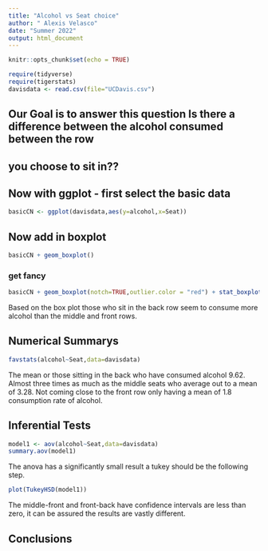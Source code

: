 ```yaml
---
title: "Alcohol vs Seat choice"
author: " Alexis Velasco"
date: "Summer 2022"
output: html_document
---
```


```r
knitr::opts_chunk$set(echo = TRUE)
```

```r
require(tidyverse)
require(tigerstats)
davisdata <- read.csv(file="UCDavis.csv")
```
## Our Goal is to answer this question Is there a difference between the alcohol consumed between the row
## you choose to sit in??

## Now with ggplot - first select the basic data

```r
basicCN <- ggplot(davisdata,aes(y=alcohol,x=Seat))
```
## Now add in boxplot

```r
basicCN + geom_boxplot()
```
  
  
### get fancy  

```r
basicCN + geom_boxplot(notch=TRUE,outlier.color = "red") + stat_boxplot(geom ='errorbar') + labs(title="Fancy notch boxplot \n with 2 lines")
```

Based on the box plot those who sit in the back row seem to consume more alcohol than the middle and front rows. 

## Numerical Summarys 

```r
favstats(alcohol~Seat,data=davisdata)
```

The mean or those sitting in the back who have consumed alcohol 9.62. Almost three times as much as the middle seats who average out to a mean of 3.28. Not coming close to the front row only having a mean of 1.8 consumption rate of alcohol. 

## Inferential Tests

```r
model1 <- aov(alcohol~Seat,data=davisdata)
summary.aov(model1)
```

The anova has a significantly small result a tukey should be the following step. 

```r
plot(TukeyHSD(model1))
```
The middle-front and front-back have confidence intervals are less than zero, it can be assured the results are vastly different.

## Conclusions


